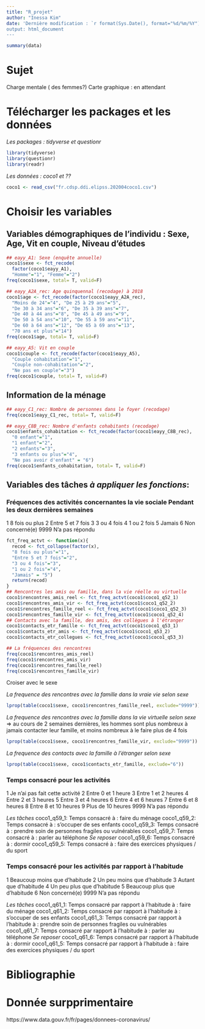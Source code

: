 ```yaml
---
title: "R_projet"
author: "Inessa Kim"
date: 'Dernière modification : `r format(Sys.Date(), format="%d/%m/%Y")`
output: html_document
---
```

```r
summary(data)
```


# Sujet 
Charge mentale ( des femmes?)
Carte graphique : en attendant

# Télécharger les packages et les données
*Les packages : tidyverse et questionr*
```r
library(tidyverse)
library(questionr)
library(readr)
```
*Les données : coco1 et ??*
```r
coco1 <- read_csv("fr.cdsp.ddi.elipss.202004coco1.csv")
```
# Choisir les variables

## Variables démographiques de l'individu : Sexe, Age, Vit en couple, Niveau d'études
```r
## eayy_A1: Sexe (enquête annuelle)
coco1$sexe <- fct_recode(
  factor(coco1$eayy_A1),
  "Homme"="1", "Femme"="2")
freq(coco1$sexe, total= T, valid=F)
```
```r
## eayy_A2A_rec: Age quinquennal (recodage) à 2018
coco1$age <- fct_recode(factor(coco1$eayy_A2A_rec),
  "Moins de 24"="4", "De 25 à 29 ans"="5", 
  "De 30 à 34 ans"="6", "De 35 à 39 ans"="7",
  "De 40 à 44 ans"="8", "De 45 à 49 ans"="9",
  "De 50 à 54 ans"="10", "De 55 à 59 ans"="11",
  "De 60 à 64 ans"="12", "De 65 à 69 ans"="13",
  "70 ans et plus"="14")
freq(coco1$age, total= T, valid=F)
```
```r
## eayy_A5: Vit en couple
coco1$couple <- fct_recode(factor(coco1$eayy_A5),
  "Couple cohabitation"="1", 
  "Couple non-cohabitation"="2", 
  "Ne pas en couple"="3")
freq(coco1$couple, total= T, valid=F)
```
## Information de la ménage 
```r
## eayy_C1_rec: Nombre de personnes dans le foyer (recodage)
freq(coco1$eayy_C1_rec, total= T, valid=F)
```
```r
## eayy_C8B_rec: Nombre d'enfants cohabitants (recodage)
coco1$enfants_cohabitation <- fct_recode(factor(coco1$eayy_C8B_rec),
  "0 enfant"="1", 
  "1 enfant"="2", 
  "2 enfants"="3",
  "3 enfants ou plus"="4",
  "Ne pas avoir d'enfant" = "6")
freq(coco1$enfants_cohabitation, total= T, valid=F)
```

## Variables des tâches *à appliquer les fonctions*: 
### Fréquences des activités concernantes la vie sociale Pendant les deux dernières semaines

1 8 fois ou plus
2 Entre 5 et 7 fois
3 3 ou 4 fois
4 1 ou 2 fois
5 Jamais
6 Non concerné(e)
9999 N'a pas répondu

```r
fct_freq_actvt <- function(x){
  recod <- fct_collapse(factor(x),
  "8 fois ou plus"="1", 
  "Entre 5 et 7 fois"="2", 
  "3 ou 4 fois"="3",
  "1 ou 2 fois"="4",
  "Jamais" = "5")
  return(recod)
}
## Rencontres les amis ou famille, dans la vie réelle ou virtuelle
coco1$rencontres_amis_reel <- fct_freq_actvt(coco1$coco1_q52_1)
coco1$rencontres_amis_vir <- fct_freq_actvt(coco1$coco1_q52_2)
coco1$rencontres_famille_reel <- fct_freq_actvt(coco1$coco1_q52_3)
coco1$rencontres_famille_vir <- fct_freq_actvt(coco1$coco1_q52_4)
## Contacts avec la famille, des amis, des collègues à l'étranger
coco1$contacts_etr_famille <- fct_freq_actvt(coco1$coco1_q53_1)
coco1$contacts_etr_amis <- fct_freq_actvt(coco1$coco1_q53_2)
coco1$contacts_etr_collegues <- fct_freq_actvt(coco1$coco1_q53_3)
```
```r
## La fréquences des rencontres
freq(coco1$rencontres_amis_reel)
freq(coco1$rencontres_amis_vir)
freq(coco1$rencontres_famille_reel)
freq(coco1$rencontres_famille_vir)
```
Croiser avec le sexe

*La frequence des rencontres avec la famille dans la vraie vie selon sexe*
```r
lprop(table(coco1$sexe, coco1$rencontres_famille_reel, exclude="9999"))
```

*La frequence des rencontres avec la famille dans la vie virtuelle selon sexe*
=> au cours de 2 semaines dernières, les hommes sont plus nombreux à jamais contacter leur famille, et moins nombreux à le faire plus de 4 fois
```r
lprop(table(coco1$sexe, coco1$rencontres_famille_vir, exclude="9999"))
```
*La frequence des contacts avec la famille à l'étranger selon sexe*
```r
lprop(table(coco1$sexe, coco1$contacts_etr_famille, exclude="6"))
```


### Temps consacré pour les activités
1 Je n’ai pas fait cette activité
2 Entre 0 et 1 heure
3 Entre 1 et 2 heures
4 Entre 2 et 3 heures
5 Entre 3 et 4 heures
6 Entre 4 et 6 heures
7 Entre 6 et 8 heures
8 Entre 8 et 10 heures
9 Plus de 10 heures
9999 N'a pas répondu

*Les tâches*
coco1_q59_1: Temps consacré à : faire du ménage
coco1_q59_2: Temps consacré à : s’occuper de ses enfants
coco1_q59_3: Temps consacré à : prendre soin de personnes fragiles ou vulnérables
coco1_q59_7: Temps consacré à : parler au téléphone
*Se reposer*
coco1_q59_6: Temps consacré à : dormir
coco1_q59_5: Temps consacré à : faire des exercices physiques / du sport

### Temps consacré pour les activités par rapport à l'habitude
1 Beaucoup moins que d’habitude
2 Un peu moins que d’habitude 
3 Autant que d’habitude 
4 Un peu plus que d’habitude
5 Beaucoup plus que d’habitude
6 Non concerné(e)
9999 N'a pas répondu

*Les tâches*
coco1_q61_1: Temps consacré par rapport à l'habitude à : faire du ménage
coco1_q61_2: Temps consacré par rapport à l'habitude à : s’occuper de ses enfants
coco1_q61_3: Temps consacré par rapport à l'habitude à : prendre soin de personnes fragiles ou vulnérables
coco1_q61_7: Temps consacré par rapport à l'habitude à : parler au téléphone
*Se reposer*
coco1_q61_6: Temps consacré par rapport à l'habitude à : dormir
coco1_q61_5: Temps consacré par rapport à l'habitude à : faire des exercices physiques / du sport


# Bibliographie 

# Donnée surpprimentaire
https://www.data.gouv.fr/fr/pages/donnees-coronavirus/
